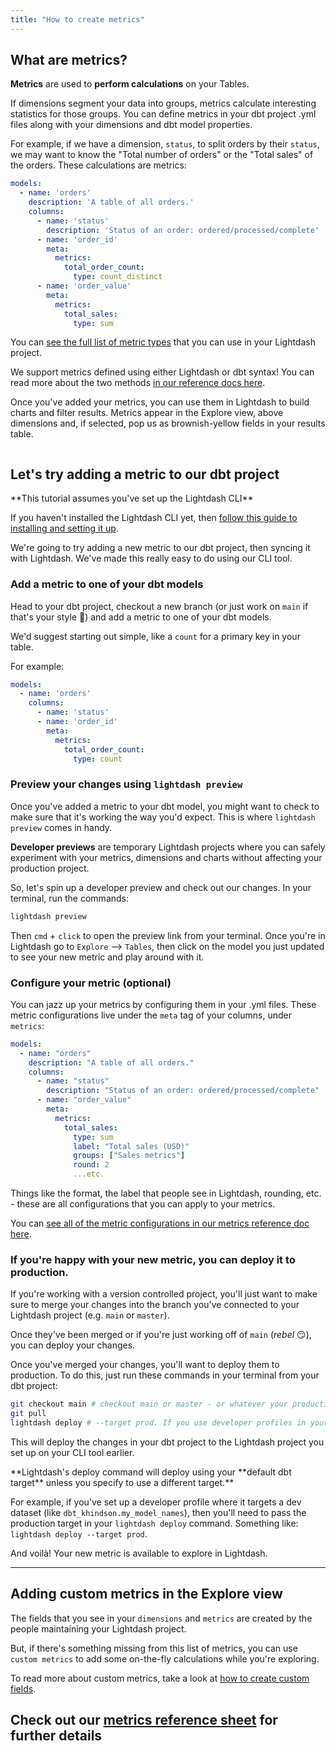 ```yaml
---
title: "How to create metrics"
---
```


## What are metrics?

**Metrics** are used to **perform calculations** on your Tables.

If dimensions segment your data into groups, metrics calculate interesting statistics for those groups. You can define metrics in your dbt project .yml files along with your dimensions and dbt model properties.

For example, if we have a dimension, `status`, to split orders by their `status`, we may want to know the "Total number of orders" or the "Total sales" of the orders. These calculations are metrics:

```yaml
models:
  - name: 'orders'
    description: 'A table of all orders.'
    columns:
      - name: 'status'
        description: 'Status of an order: ordered/processed/complete'
      - name: 'order_id'
        meta:
          metrics:
            total_order_count:
              type: count_distinct
      - name: 'order_value'
        meta:
          metrics:
            total_sales:
              type: sum
```

You can [see the full list of metric types](/references/metrics#metric-types) that you can use in your Lightdash project.

We support metrics defined using either Lightdash or dbt syntax! You can read more about the two methods [in our reference docs here](/references/metrics#adding-metrics-to-your-project).

Once you've added your metrics, you can use them in Lightdash to build charts and filter results. Metrics appear in the Explore view, above dimensions and, if selected, pop us as brownish-yellow fields in your results table.

<Frame>
  <img src="/images/get-started/setup-lightdash/metrics-explore-view-ad313b7e515ef1dbd6898a95198f7106.jpg" alt=""/>
</Frame>

## Let's try adding a metric to our dbt project

<Info>
**This tutorial assumes you've set up the Lightdash CLI**

  If you haven't installed the Lightdash CLI yet, then [follow this guide to installing and setting it up](/guides/cli/how-to-install-the-lightdash-cli).
</Info>

We're going to try adding a new metric to our dbt project, then syncing it with Lightdash. We've made this really easy to do using our CLI tool.

### Add a metric to one of your dbt models

Head to your dbt project, checkout a new branch (or just work on `main` if that's your style 🤠) and add a metric to one of your dbt models.

We'd suggest starting out simple, like a `count` for a primary key in your table.

For example:

```yaml
models:
  - name: 'orders'
    columns:
      - name: 'status'
      - name: 'order_id'
        meta:
          metrics:
            total_order_count:
              type: count
```

### Preview your changes using `lightdash preview`

Once you've added a metric to your dbt model, you might want to check to make sure that it's working the way you'd expect. This is where `lightdash preview` comes in handy.

**Developer previews** are temporary Lightdash projects where you can safely experiment with your metrics, dimensions and charts without affecting your production project.

So, let's spin up a developer preview and check out our changes. In your terminal, run the commands:

```bash
lightdash preview
```

Then `cmd` \+ `click` to open the preview link from your terminal. Once you're in Lightdash go to `Explore` \--> `Tables`, then click on the model you just updated to see your new metric and play around with it.

### Configure your metric (optional)

You can jazz up your metrics by configuring them in your .yml files. These metric configurations live under the `meta` tag of your columns, under `metrics`:

```yaml
models:
  - name: "orders"
    description: "A table of all orders."
    columns:
      - name: "status"
        description: "Status of an order: ordered/processed/complete"
      - name: "order_value"
        meta:
          metrics:
            total_sales:
              type: sum
              label: "Total sales (USD)"
              groups: ["Sales metrics"]
              round: 2
              ...etc.
```

Things like the format, the label that people see in Lightdash, rounding, etc. - these are all configurations that you can apply to your metrics.

You can [see all of the metric configurations in our metrics reference doc here](/references/metrics#metric-configuration).

### If you're happy with your new metric, you can deploy it to production.

If you're working with a version controlled project, you'll just want to make sure to merge your changes into the branch you've connected to your Lightdash project (e.g. `main` or `master`).

Once they've been merged or if you're just working off of `main` (_rebel_ 😏), you can deploy your changes.

Once you've merged your changes, you'll want to deploy them to production. To do this, just run these commands in your terminal from your dbt project:

```bash
git checkout main # checkout main or master - or whatever your production branch name is
git pull
lightdash deploy # --target prod. If you use developer profiles in your dbt project, you might need this flag. See below.
```

This will deploy the changes in your dbt project to the Lightdash project you set up on your CLI tool earlier.


<Info>
**Lightdash's deploy command will deploy using your **default dbt target** unless you specify to use a different target.**
  
  For example, if you've set up a developer profile where it targets a dev dataset (like `dbt_khindson.my_model_names`), then you'll need to pass the production target in your `lightdash deploy` command. Something like: `lightdash deploy --target prod`.
</Info>

And voilà! Your new metric is available to explore in Lightdash.

---

## Adding custom metrics in the Explore view

The fields that you see in your `dimensions` and `metrics` are created by the people maintaining your Lightdash project.

But, if there's something missing from this list of metrics, you can use `custom metrics` to add some on-the-fly calculations while you're exploring.

To read more about custom metrics, take a look at [how to create custom fields](/references/custom-fields).

## Check out our [metrics reference sheet](/references/metrics) for further details